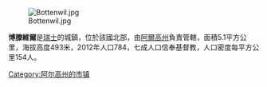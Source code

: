 [[Image:Bottenwil.jpg|right]]

'''博滕維爾'''是[[瑞士|瑞士]]的城鎮，位於該國北部，由[[阿爾高州|阿爾高州]]負責管轄，面積5.1平方公里，海拔高度493米，2012年人口784，七成人口信奉基督教，人口密度每平方公里154人。

{{Switzerland-geo-stub}}
[[Category:阿尔高州的市镇|Category:阿尔高州的市镇]]